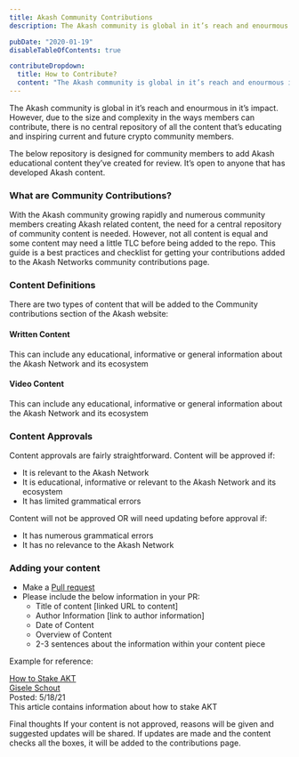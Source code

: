 ```yaml
---
title: Akash Community Contributions
description: The Akash community is global in it’s reach and enourmous in it’s impact. However, due to the size and complexity in the ways members can contribute, there is no central   of all the content that’s educating and inspiring current and future crypto community members.

pubDate: "2020-01-19"
disableTableOfContents: true

contributeDropdown:
  title: How to Contribute?
  content: "The Akash community is global in it’s reach and enourmous in it’s impact. However, due to the size and complexity in the ways members can contribute, there is no central repository of all the content that’s educating and inspiring current and future crypto community members."
---
```


The Akash community is global in it’s reach and enourmous in it’s impact. However, due to the size and complexity in the ways members can contribute, there is no central repository of all the content that’s educating and inspiring current and future crypto community members.

The below repository is designed for community members to add Akash educational content they’ve created for review. It’s open to anyone that has developed Akash content.


<GithubButton label="Code of Conduct" link="#" />
<GithubButton label="How to Contribute" link="#" />


<HowToContributeDropdown heading="How to Contribute?">

### What are Community Contributions?

With the Akash community growing rapidly and numerous community members creating Akash related content, the need for a central repository of community content is needed. However, not all content is equal and some content may need a little TLC before being added to the repo.
This guide is a best practices and checklist for getting your contributions added to the Akash Networks community contributions page.

### Content Definitions

There are two types of content that will be added to the Community contributions section of the Akash website:

#### Written Content

This can include any educational, informative or general information about the Akash Network and its ecosystem

#### Video Content

This can include any educational, informative or general information about the Akash Network and its ecosystem

### Content Approvals

Content approvals are fairly straightforward. Content will be approved if:
- It is relevant to the Akash Network
- It is educational, informative or relevant to the Akash Network and its ecosystem
- It has limited grammatical errors

Content will not be approved OR will need updating before approval if:
- It has numerous grammatical errors
- It has no relevance to the Akash Network

### Adding your content

- Make a [Pull request](https://docs.github.com/en/desktop/working-with-your-remote-repository-on-github-or-github-enterprise/creating-an-issue-or-pull-request-from-github-desktop)
- Please include the below information in your PR:
  - Title of content [linked URL to content]
  - Author Information [link to author information]
  - Date of Content
  - Overview of Content
  - 2-3 sentences about the information within your content piece

Example for reference:

[How to Stake AKT](https://medium.com/stakin/how-to-stake-akash-network-akt-5421772f8285)<br/> 
[Gisele Schout](https://medium.com/@gisele_schout)<br/> 
Posted: 5/18/21<br/> 
This article contains information about how to stake AKT

Final thoughts If your content is not approved, reasons will be given and suggested updates will be shared. If updates are made and the content checks all the boxes, it will be added to the contributions page.


</HowToContributeDropdown>
